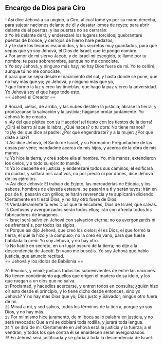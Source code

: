 == Encargo de Dios para Ciro ==

{{anchor|1}} <small>1</small> Así dice Jehová a su ungido, a Ciro, al cual tomé yo por su mano derecha, para sujetar naciones delante de él y desatar lomos de reyes; para abrir delante de él puertas, y las puertas no se cerrarán:<br>
{{anchor|2}} <small>2</small> Yo iré delante de ti, y enderezaré los lugares torcidos; quebrantaré puertas de bronce, y cerrojos de hierro haré pedazos;<br>
{{anchor|3}} <small>3</small> y te daré los tesoros escondidos, y los secretos muy guardados, para que sepas que yo soy Jehová, el Dios de Israel, que te pongo nombre.<br>
{{anchor|4}} <small>4</small> Por amor de mi siervo Jacob, y de Israel mi escogido, te llamé por tu nombre; te puse sobrenombre, aunque no me conociste.<br>
{{anchor|5}} <small>5</small> Yo soy Jehová, y ninguno más hay; no hay Dios fuera de mí. Yo te ceñiré, aunque tú no me conociste,<br>
{{anchor|6}} <small>6</small> para que se sepa desde el nacimiento del sol, y hasta donde se pone, que no hay más que yo; yo Jehová, y ninguno más que yo,<br>
{{anchor|7}} <small>7</small> que formo la luz y creo las tinieblas, que hago la paz y creo la adversidad. Yo Jehová soy el que hago todo esto.<br>
== Jehová el Creador ==

{{anchor|8}} <small>8</small> Rociad, cielos, de arriba, y las nubes destilen la justicia; ábrase la tierra, y prodúzcanse la salvación y la justicia; háganse brotar juntamente. Yo Jehová lo he creado.<br>
{{anchor|9}} <small>9</small> ¡Ay del que pleitea con su Hacedor! ¡el tiesto con los tiestos de la tierra! ¿Dirá el barro al que lo labra: ¿Qué haces? o tu obra: No tiene manos?<br>
{{anchor|10}} <small>10</small> ¡Ay del que dice al padre: ¿Por qué engendraste? y a la mujer: ¿Por qué diste a luz?!<br>
{{anchor|11}} <small>11</small> Así dice Jehová, el Santo de Israel, y su Formador: Preguntadme de las cosas por venir; mandadme acerca de mis hijos, y acerca de la obra de mis manos.<br>
{{anchor|12}} <small>12</small> Yo hice la tierra, y creé sobre ella al hombre. Yo, mis manos, extendieron los cielos, y a todo su ejército mandé.<br>
{{anchor|13}} <small>13</small> Yo lo desperté en justicia, y enderezaré todos sus caminos; él edificará mi ciudad, y soltará mis cautivos, no por precio ni por dones, dice Jehová de los ejércitos.<br>
{{anchor|14}} <small>14</small> Así dice Jehová: El trabajo de Egipto, las mercaderías de Etiopía, y los sabeos, hombres de elevada estatura, se pasarán a ti y serán tuyos; irán en pos de ti, pasarán con grillos; te harán reverencia y te suplicarán diciendo: Ciertamente en ti está Dios, y no hay otro fuera de Dios.<br>
{{anchor|15}} <small>15</small> Verdaderamente tú eres Dios que te encubres, Dios de Israel, que salvas.<br>
{{anchor|16}} <small>16</small> Confusos y avergonzados serán todos ellos; irán con afrenta todos los fabricadores de imágenes.<br>
{{anchor|17}} <small>17</small> Israel será salvo en Jehová con salvación eterna; no os avergonzaréis ni os afrentaréis, por todos los siglos.<br>
{{anchor|18}} <small>18</small> Porque así dijo Jehová, que creó los cielos; él es Dios, el que formó la tierra, el que la hizo y la compuso; no la creó en vano, para que fuese habitada la creó: Yo soy Jehová, y no hay otro.<br>
{{anchor|19}} <small>19</small> No hablé en secreto, en un lugar oscuro de la tierra; no dije a la descendencia de Jacob: En vano me buscáis. Yo soy Jehová que hablo justicia, que anuncio rectitud.<br>
== Jehová y los ídolos de Babilonia ==

{{anchor|20}} <small>20</small> Reuníos, y venid; juntaos todos los sobrevivientes de entre las naciones. No tienen conocimiento aquellos que erigen el madero de su ídolo, y los que ruegan a un dios que no salva.<br>
{{anchor|21}} <small>21</small> Proclamad, y hacedlos acercarse, y entren todos en consulta; ¿quién hizo oír esto desde el principio, y lo tiene dicho desde entonces, sino yo Jehová? Y no hay más Dios que yo; Dios justo y Salvador; ningún otro fuera de mí.<br>
{{anchor|22}} <small>22</small> Mirad a mí, y sed salvos, todos los términos de la tierra, porque yo soy Dios, y no hay más.<br>
{{anchor|23}} <small>23</small> Por mí mismo hice juramento, de mi boca salió palabra en justicia, y no será revocada: Que a mí se doblará toda rodilla, y jurará toda lengua.<br>
{{anchor|24}} <small>24</small> Y se dirá de mí: Ciertamente en Jehová está la justicia y la fuerza; a él vendrán, y todos los que contra él se enardecen serán avergonzados.<br>
{{anchor|25}} <small>25</small> En Jehová será justificada y se gloriará toda la descendencia de Israel.<br>
